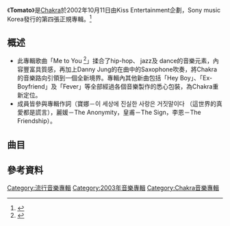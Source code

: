 {{Infobox Album <!-- See Wikipedia:WikiProject_Albums -->
| Name        = '''Tomato'''
| Type        = 錄音室專輯
| Artist      = [[Chakra_(組合)|Chakra]]
| Cover       = Chakra-Tomato .jpg
| Released    = 2003年8月21日
| Recorded    = 2003年{{KOR}}
| Genre       = [[韓國流行音樂|韓國流行音樂]]
| Length      = 51:25
| Label       = Sony music Korea
| Producer    = 
| Reviews     = *Naver music – {{Rating|8.9|10}}8.9 [http://music.naver.com/album/index.nhn?albumId=3093 link]
*Mnet– {{Rating|8.6|10}}8.6 [http://www.mnet.com/album/20706 link]
| Last album  = '''[[CHAKRA_3|CHAKRA 3]]'''<br/>（2002年）
| This album  = ''''''Tomato''''''<br/>（2003年）
| Next album  = 
| Misc        = 

}}
《'''Tomato'''》是[[Chakra_(組合)|Chakra]]於2002年10月11日由Kiss Entertainment企劃，Sony music Korea發行的第四張正規專輯。<ref>{{cite news| language =zh| url =http://www.31tg.com/MusicCD/31tg_3331.htm| title =Chakra vol.4-Tomato 想要聽歌網| publisher =想要聽歌| date =2003-08-21| deadurl =yes| archiveurl =https://web.archive.org/web/20111214222723/http://www.31tg.com/MusicCD/31tg_3331.htm| archivedate =2011-12-14| accessdate =2012-07-14}}</ref>
==概述==
*此專輯歌曲「Me to You <ref>{{cite news |language = zh |url = http://www.youtube.com/watch?v=Ru-GYA70HhU |title = Chakra - For You I Will (난너에게) |publisher = YOUTUBE |date = 2009-05-31 |accessdate = 2012-07-14 |archive-date = 2014-07-19 |archive-url = https://web.archive.org/web/20140719061710/https://www.youtube.com/watch?v=Ru-GYA70HhU |dead-url = no }}</ref>」揉合了hip-hop、 jazz及 dance的音樂元素，內容豐富具質感，再加上Danny Jung的在曲中的Saxophone吹奏，將Chakra的音樂路向引領到一個全新境界。專輯內其他新曲包括「Hey Boy」、「Ex-Boyfriend」及「Fever」等全部經過各個音樂製作的悉心包裝，為Chakra重新定位。
*成員皆參與專輯作詞（寶娜－이 세상에 진실한 사랑은 거짓말이다 （這世界的真愛都是謊言），麗媛－The Anonymity，皇甫－The Sign，李恩－The Friendship）。
==曲目==
{{tracklist
| collapsed       = 
| headline        =
| total_length    = 51:25
| title1          = Intro
| note1           = 
| writer1         =
| lyrics1         = 
| music1          =
| length1         = 1:38
| title2          =난 너에게
| note2           =我對你
| writer2         =
| lyrics2         =안성준
| music2          =안성준
| length2         = 3:32
| title3          =왜 나만
| note3           =為什麼只有我
| writer3         =
| lyrics3         =서운영
| music3          =서운영
| length3         = 3:43 
| title4          =이 세상에 진실한 사랑은 거짓말이다 
| note4           =這世界的真愛都是謊言
| writer4         =
| lyrics4         = 보나
| music4          =안성준,이택승
| length4         = 4:18
| title5          =타잔
| note5           =挑戰
| writer5         =
| lyrics5         = 이택승
| music5          =이택승
| length5         = 3:16
| title6          =Ex-Boyfriend
| note6           = 
| writer6         =
| lyrics6         = 
| music6          =
| length6         = 3:59
| title7          =Hey Boy
| note7           =
| writer7         =
| lyrics7         =  서운영
| music7          = 서운영
| length7         = 3:19
| title8          = The Anonymity
| note8           = 
| writer8         =
| lyrics8         = 려원
| music8          =안성준,김진수
| length8         = 3:39
| title9          = Best Love 
| note9           = 
| writer9         =
| lyrics9         =   이택승 
| music9          = 이택승
| length9         = 3:35
| title10          = The Sign
| note10           = 
| writer10         =
| lyrics10         =  황보
| music10          = 안성준,이윤성
| length10         = 3:29
| title11          =나
| note11           =我
| writer11         =
| lyrics11         = 이윤성
| music11          =이윤성
| length11         = 3:15
| title12          = Fever
| note12           = 
| writer12         =
| lyrics12         =  써니(Sunny), RT  
| music12          =  써니(Sunny)
| length12         = 4:09
| title13          = The Friendship  
| note13           = 
| writer13         =
| lyrics13         =  은
| music13          = 안성준,김진수
| length13         = 4:14

| title14          = Outro
| note14           = 
| writer14         =
| lyrics14         = RT  
| music14          =  이윤성 
| length14         = 1:14
| title15          =난 너에게 (Hidden Track, Remix Ver.) 
| note15           =我對你
| writer15         =
| lyrics15         = 안성준 
| music15          = 안성준, Hidden Track
| length15         = 3:58
}}

==參考資料==
{{reflist}}
[[Category:流行音樂專輯|Category:流行音樂專輯]]
[[Category:2003年音樂專輯|Category:2003年音樂專輯]]
[[Category:Chakra音樂專輯|Category:Chakra音樂專輯]]